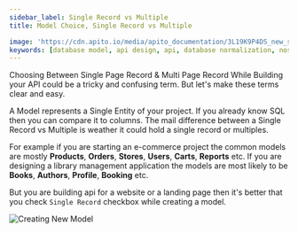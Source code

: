```yaml
---
sidebar_label: Single Record vs Multiple
title: Model Choice, Single Record vs Multiple

image: 'https://cdn.apito.io/media/apito_documentation/3L19K9P4DS_new_singple_page_model.png'
keywords: [database model, api design, api, database normalization, nosql, nosql database design]
---
```

<head>
    <meta property="og:type" content="article" />
</head>

Choosing Between Single Page Record & Multi Page Record While Building your API could be a tricky and confusing term.
But let's make these terms clear and easy.

A Model represents a Single Entity of your project. If you already know SQL then you can compare it to columns.
The mail difference between a Single Record vs Multiple is weather it could hold a single record or multiples.

For example if you are starting an e-commerce project the common models are mostly **Products**, **Orders**, **Stores**, **Users**, **Carts**, **Reports** etc.
If you are designing a library management application the models are most likely to be **Books**, **Authors**, **Profile**, **Booking** etc.

But you are building api for a website or a landing page then it's better that you check `Single Record` checkbox while creating a model.

<img alt='Creating New Model' width='auto' height='auto' src='https://cdn.apito.io/media/apito_documentation/3L19K9P4DS_new_singple_page_model.png' />

